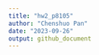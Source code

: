 ```yaml
---
title: "hw2_p8105"
author: "Chenshuo Pan"
date: "2023-09-26"
output: github_document
---
```


```r

```



